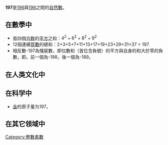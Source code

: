 {{noteTA|G1=Math}}
{{整数
| 质因数分解 = [[質數|質數]]
| 罗马数字 = CXCVII
}}
'''197'''是[[196|196]]與[[198|198]]之間的[[自然數|自然數]]。

== 在數學中 ==
{{數字性質|use math=yes|print black list=虧數,不尋常數,無平方數因數的數|other print list=高斯整數分解
|質數=*{{{orderstr}}}{{{property}}}{{{releatedstr}}}。
|孿生質數=**第15對{{{property}}}，為{{{value}}}。
|高斯整數分解=**此數字雖然是[[自然數|自然]][[質數|質數]]，但不是高斯質數。前一個有此性質的自然質數是[[193|193]]、下一個是[[229|229]]。{{OEIS|id=A002313}}
{{{default}}}
}}
* 首四個[[合数|合数]]的[[平方|平方]]之和：<math>4^2+6^2+8^2+9^2</math>
* 12個連續[[質數|質數]]的總和：2+3+5+7+11+13+17+19+23+29+31+37 = 197
*相反數-197為殭屍數，即位數和（首位含負號）的平方與自身的和大於零的負數，即{{計算結果|-197+(-1+9+7)^2}}。前一個為-198，後一個為-189{{OEIS|A328933}}。

== 在人类文化中 ==

== 在科学中 ==
* [[金|金]]的原子量为197。

== 在其它领域中 ==

{{數小作品}}

[[Category:整數素數|Category:整數素數]]